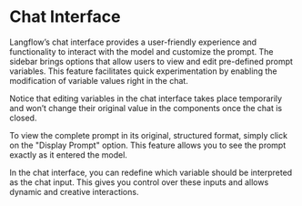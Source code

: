 
# Chat Interface

Langflow’s chat interface provides a user-friendly experience and functionality to interact with the model and customize the prompt. The sidebar brings options that allow users to view and edit pre-defined prompt variables. This feature facilitates quick experimentation by enabling the modification of variable values right in the chat.

<div
  style={{ marginBottom: "20px", display: "flex", justifyContent: "center" }}
>
  <ZoomableImage
    alt="Docusaurus themed image"
    sources={{
      light: useBaseUrl("img/chat_interface.png"),
    }}
    style={{ width: "100%", maxWidth: "800px", margin: "0 auto" }}
  />
</div>


Notice that editing variables in the chat interface takes place temporarily and won’t change their original value in the components once the chat is closed.

<div
  style={{ marginBottom: "20px", display: "flex", justifyContent: "center" }}
>
  <ZoomableImage
    alt="Docusaurus themed image"
    sources={{
      light: useBaseUrl("img/chat_interface2.png"),
    }}
    style={{ width: "100%", maxWidth: "800px", margin: "0 auto" }}
  />
</div>

To view the complete prompt in its original, structured format, simply click on the "Display Prompt" option. This feature allows you to see the prompt exactly as it entered the model.

<div
  style={{ marginBottom: "20px", display: "flex", justifyContent: "center" }}
>
  <ZoomableImage
    alt="Docusaurus themed image"
    sources={{
      light: useBaseUrl("img/chat_interface3.png"),
    }}
    style={{ width: "100%", maxWidth: "800px", margin: "0 auto" }}
  />
</div>


In the chat interface, you can redefine which variable should be interpreted as the chat input. This gives you control over these inputs and allows dynamic and creative interactions.

<div
  style={{ marginBottom: "20px", display: "flex", justifyContent: "center" }}
>
  <ZoomableImage
    alt="Docusaurus themed image"
    sources={{
      light: useBaseUrl("img/chat_interface4.png"),
    }}
    style={{ width: "100%", maxWidth: "800px", margin: "0 auto" }}
  />
</div>

